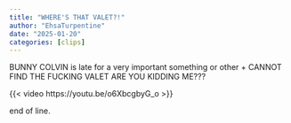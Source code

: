 ```yaml
---
title: "WHERE'S THAT VALET?!"
author: "EhsaTurpentine"
date: "2025-01-20"
categories: [clips]
---
```

BUNNY COLVIN is late for a very important something or other + CANNOT FIND THE FUCKING VALET ARE YOU KIDDING ME???

{{< video https://youtu.be/o6XbcgbyG_o >}}

end of line.